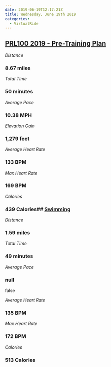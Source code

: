 ```yaml
---
date: 2019-06-19T12:17:21Z
title: Wednesday, June 19th 2019
categories:
  - VirtualRide
---
```

## [PRL100 2019 - Pre-Training Plan](https://www.strava.com/activities/2462929515)

_Distance_

### 8.67 miles

_Total Time_

### 50 minutes

_Average Pace_

### 10.38 MPH

_Elevation Gain_

### 1,279 feet

_Average Heart Rate_

### 133 BPM

_Max Heart Rate_

### 169 BPM

_Calories_

### 439 Calories## [Swimming](https://www.strava.com/activities/2464620183)

_Distance_

### 1.59 miles

_Total Time_

### 49 minutes

_Average Pace_

### null

false

_Average Heart Rate_

### 135 BPM

_Max Heart Rate_

### 172 BPM

_Calories_

### 513 Calories